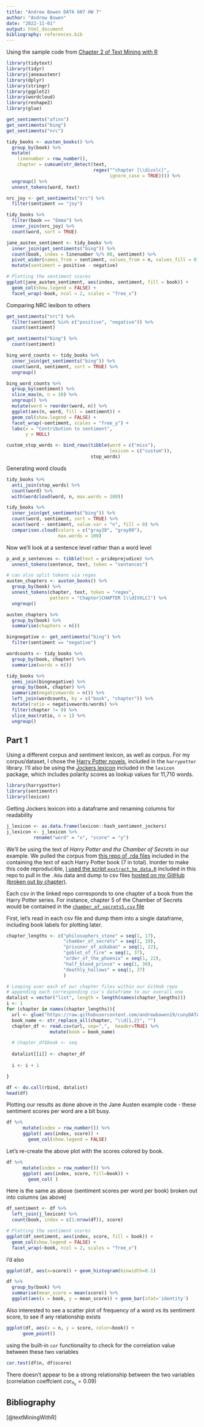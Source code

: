 ```yaml
---
title: "Andrew Bowen DATA 607 HW 7"
author: "Andrew Bowen"
date: "2022-11-01"
output: html_document
bibliography: references.bib
---
```


Using the sample code from [Chapter 2 of Text Mining with R](https://www.tidytextmining.com/sentiment.html)
```r
library(tidytext)
library(tidyr)
library(janeaustenr)
library(dplyr)
library(stringr)
library(ggplot2)
library(wordcloud)
library(reshape2)
library(glue)
```

```r
get_sentiments("afinn")
get_sentiments("bing")
get_sentiments("nrc")
```


```r
tidy_books <- austen_books() %>%
  group_by(book) %>%
  mutate(
    linenumber = row_number(),
    chapter = cumsum(str_detect(text, 
                                regex("^chapter [\\divxlc]", 
                                      ignore_case = TRUE)))) %>%
  ungroup() %>%
  unnest_tokens(word, text)

```

```r
nrc_joy <- get_sentiments("nrc") %>% 
  filter(sentiment == "joy")

tidy_books %>%
  filter(book == "Emma") %>%
  inner_join(nrc_joy) %>%
  count(word, sort = TRUE)
```

```r
jane_austen_sentiment <- tidy_books %>%
  inner_join(get_sentiments("bing")) %>%
  count(book, index = linenumber %/% 80, sentiment) %>%
  pivot_wider(names_from = sentiment, values_from = n, values_fill = 0) %>% 
  mutate(sentiment = positive - negative)

# Plotting the sentiment scores
ggplot(jane_austen_sentiment, aes(index, sentiment, fill = book)) +
  geom_col(show.legend = FALSE) +
  facet_wrap(~book, ncol = 2, scales = "free_x")
```
Comparing NRC lexibon to others
```r
get_sentiments("nrc") %>% 
  filter(sentiment %in% c("positive", "negative")) %>% 
  count(sentiment)

get_sentiments("bing") %>% 
  count(sentiment)

bing_word_counts <- tidy_books %>%
  inner_join(get_sentiments("bing")) %>%
  count(word, sentiment, sort = TRUE) %>%
  ungroup()

bing_word_counts %>%
  group_by(sentiment) %>%
  slice_max(n, n = 10) %>% 
  ungroup() %>%
  mutate(word = reorder(word, n)) %>%
  ggplot(aes(n, word, fill = sentiment)) +
  geom_col(show.legend = FALSE) +
  facet_wrap(~sentiment, scales = "free_y") +
  labs(x = "Contribution to sentiment",
       y = NULL)
```


```r
custom_stop_words <- bind_rows(tibble(word = c("miss"),  
                                      lexicon = c("custom")), 
                               stop_words)
```

Generating word clouds
```r
tidy_books %>%
  anti_join(stop_words) %>%
  count(word) %>%
  with(wordcloud(word, n, max.words = 100))

tidy_books %>%
  inner_join(get_sentiments("bing")) %>%
  count(word, sentiment, sort = TRUE) %>%
  acast(word ~ sentiment, value.var = "n", fill = 0) %>%
  comparison.cloud(colors = c("gray20", "gray80"),
                   max.words = 100)
```
Now we'll look at a sentence level rather than a word level
```r
p_and_p_sentences <- tibble(text = prideprejudice) %>% 
  unnest_tokens(sentence, text, token = "sentences")

# can also split tokens via regex
austen_chapters <- austen_books() %>%
  group_by(book) %>%
  unnest_tokens(chapter, text, token = "regex", 
                pattern = "Chapter|CHAPTER [\\dIVXLC]") %>%
  ungroup()

austen_chapters %>% 
  group_by(book) %>% 
  summarise(chapters = n())
```

```r
bingnegative <- get_sentiments("bing") %>% 
  filter(sentiment == "negative")

wordcounts <- tidy_books %>%
  group_by(book, chapter) %>%
  summarize(words = n())

tidy_books %>%
  semi_join(bingnegative) %>%
  group_by(book, chapter) %>%
  summarize(negativewords = n()) %>%
  left_join(wordcounts, by = c("book", "chapter")) %>%
  mutate(ratio = negativewords/words) %>%
  filter(chapter != 0) %>%
  slice_max(ratio, n = 1) %>% 
  ungroup()

```


## Part 1
Using a different corpus and sentiment lexicon, as well as corpus. For my corpus/dataset, I chose the [Harry Potter novels](https://uc-r.github.io/sentiment_analysis), included in the `harrypotter` library. I'll also be using the [Jockers lexicon](https://rdrr.io/cran/lexicon/man/hash_sentiment_jockers_rinker.html) included in the `lexicon` package, which includes polarity scores as lookup values for 11,710 words.

```r
library(harrypotter)
library(sentimentr)
library(lexicon)
```

Getting Jockers lexicon into a dataframe and renaming columns for readability
```r
j_lexicon <- as.data.frame(lexicon::hash_sentiment_jockers)
j_lexicon <- j_lexicon %>%
          rename("word" = "x", "score" = "y")
```

We'll be using the text of *Harry Potter and the Chamber of Secrets* in our example. We pulled the corpus from [this repo of .rda files](https://github.com/bradleyboehmke/harrypotter/blob/master/data/) included in the containing the text of each Harry Potter book (7 in total). Inorder to make this code reproducible, [I used the script `exxtract_hp_data.R`](https://github.com/andrewbowen19/cunyDATA607/blob/main/src/extract_hp_data.R) included in this repo to pull in the `.Rda` data and dump to csv files [hosted on my GitHub (broken out by chapter)](https://github.com/andrewbowen19/cunyDATA607/tree/main/data/harrypotter). 

Each csv in the linked repo corresponds to one chapter of a book from the Harry Potter series. For instance, chapter 5 of the Chamber of Secrets would be contained in the [`chamber_of_secrets5.csv` file](https://github.com/andrewbowen19/cunyDATA607/blob/main/data/harrypotter/chamber_of_secrets5.csv)

First, let's read in each csv file and dump them into a single dataframe, including book labels for plotting later.
```r
chapter_lengths <- c("philosophers_stone" = seq(1, 17),
                     "chamber_of_secrets" = seq(1, 19),
                     "prisoner_of_azkaban" = seq(1, 22),
                     "goblet_of_fire" = seq(1, 37),
                     "order_of_the_phoenix" = seq(1, 22),
                     "half_blood_prince" = seq(1, 30),
                     "deathly_hallows" = seq(1, 37)
                     )

# Looping over each of our chapter files within our GitHub repo
# appending each corresponding csv's dataframe to our overall one
datalist = vector("list", length = length(names(chapter_lengths)))
i <- 1
for (chapter in names(chapter_lengths)){
  url <- glue("https://raw.githubusercontent.com/andrewbowen19/cunyDATA607/main/data/harrypotter/{chapter}.csv", header=TRUE)
  book_name <- str_replace_all(chapter, "\\d{1,2}", "")
  chapter_df <- read.csv(url, sep=",",  header=TRUE) %>%
                mutate(book = book_name)

  # chapter_df$book <- seq
  
  datalist[[i]] <- chapter_df
  
  i <- i + 1

}

df <- do.call(rbind, datalist)
head(df)
```

Plotting our results as done above in the Jane Austen example code - these sentiment scores per word are a bit busy. 
```r
df %>% 
      mutate(index = row_number()) %>%
      ggplot( aes(index, score)) +
        geom_col(show.legend = FALSE) 
```

Let's re-create the above plot with the scores colored by book.
```r
df %>% 
      mutate(index = row_number()) %>%
      ggplot( aes(index, score, fill=book)) +
        geom_col( )
```

Here is the same as above (sentiment scores per word per book) broken out into columns (as above)
```r
df_sentiment <- df %>%
  left_join(j_lexicon) %>%
  count(book, index = c(1:nrow(df)), score)

# Plotting the sentiment scores
ggplot(df_sentiment, aes(index, score, fill = book)) +
  geom_col(show.legend = FALSE) +
  facet_wrap(~book, ncol = 2, scales = "free_x")
```

I'd also 
```r
ggplot(df, aes(x=score)) + geom_histogram(binwidth=0.1)
```


```r
df %>%
  group_by(book) %>%
  summarise(mean_score = mean(score)) %>%
  ggplot(aes(x = book, y = mean_score)) + geom_bar(stat='identity')
```

Also interested to see a scatter plot of frequency of a word vs its sentiment score, to see if any relationship exists
```r
ggplot(df, aes(x = n, y = score, color=book)) +
      geom_point()
```

using the built-in `cor` functionality to check for the correlation value between these two variables
```r
cor.test(df$n, df$score)
```

There doesn't appear to be a strong relationship between the two variables (correlation coeffcient $cor_n_s = 0.09$)

## Bibliography
[@textMiningWithR]
